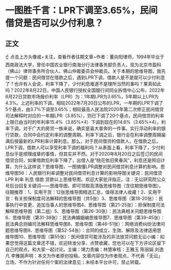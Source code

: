 # 一图胜千言：LPR下调至3.65%，民间借贷是否可以少付利息？
## 正文
☝ 点击上方头像或+关注，查看作者往期文章~作者：董向阳律师，1994年毕业于西南政法大学，曾任中国农业银行南海分行法律事务部负责人，现为北京市盈科（佛山）律师事务所合伙人、佛山仲裁委员会仲裁员。关于本期的思维导图，我先提一个问题：民间借贷在借款之后，遇到LPR下调，借款人是不是就可以少付利息了？也许有人会说，利率下降了，少付利息难道不是理所当然的事吗？果真如此吗？2022年8月22日，中国人民银行授权全国银行间同业拆借中心公布，2022年8月22日贷款市场报价利率（LPR）为：1年期LPR为3.65%，5年期以上LPR为4.3%。上述利率的下调，相较2022年7月20日公布的LPR，一年期的LPR下调了5个基点，由3.7%下调至3.65%；相较最高人民法院2020年第二次修正民间借贷司法解释时对应的一年期LPR（3.85%），则已下调了20个基点，民间借贷的利率上限已由当时的年利率15.4%（3.85%×4）下调到现在的14.6%（3.65%×4）。利率下调，对于广大的房贷一族来说，确实是喜大普奔的一件事。实行浮动利率的银行贷款，合同中会约定利率的调整周期。利率下调之后，银行会在利率调整周期届满后按最新的LPR利率计算利息。那么，对于民间借贷的借款人，在借款之后，LPR下调，借款人可以享受利率下调的福利吗？从表面上看，利率下降了，少付利息似乎是顺理成章的事情，但其实并不然。对于2020年8月20日之后签订的民间借贷合同，如果借款后利率下降了，出借人是“桃花依旧笑春风”，利息还是照旧计算。为什么这样说？思维导图，一图搞懂LPR调整对民间借贷利息计算的影响。思维导图56：人民银行利率调整对民间借贷利息计算的影响导图关键词：民间借贷 LPR 利率 利息 借款 贷款以上思维导图，欢迎大家批评指正。注：无讼研究院公众号后台回复关键词——思维导图，即可领取高清版思维导图（含往期思维导图）。往期推荐：1、实用干货：12张思维导图精选汇总，值得法律人收藏！2、实用干货：有关担保制度司法解释的思维导图（共5张）3、思维导图（第18-20张）：民事执行中变更、追加当事人的思维导图4、思维导图（第21-25张）：担保制度司法解释思维导图（第二组）5、思维导图（第26-30张）：民法典相关问题思维导图6、思维导图（第31-38张）：民法典婚姻编思维导图7、思维导图（第39-45张）：民法典总则编司法解释思维导图8、思维导图（第46-51张）：网络消费纠纷法律问题思维导图9、思维导图（第52-54张）：合同的成立、生效、解除及法律适用思维导图10、思维导图（第55张）：民间借贷可能涉及的非法放贷问题无讼小编：如果您觉得这篇文章还不错，欢迎转发分享、点赞收藏，您也可以在下方评论区留下自己的观点，和大家一起讨论。主编：靖力责编：林慧审核：王雅玉 陈丽娟 刘逸凡 李雅朋声明：本文为作者原创投稿，文章内容仅为作者观点，不代表「无讼」立场，不作为针对任何个案的法律意见；未经本平台许可，禁止转载。